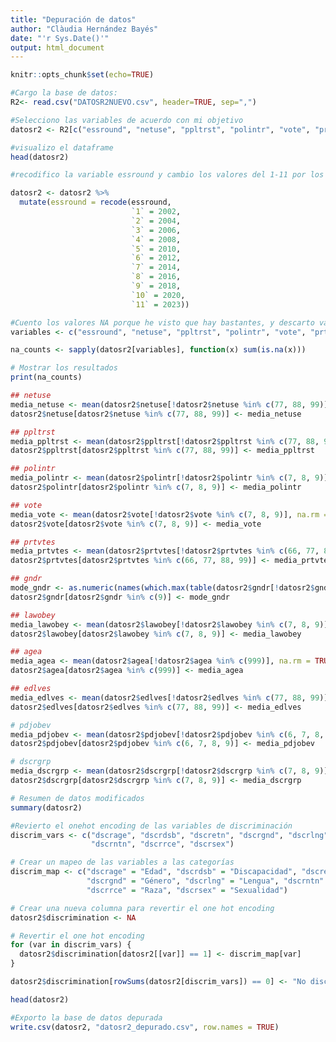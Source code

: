 ```yaml
---
title: "Depuración de datos"
author: "Clàudia Hernández Bayés"
date: "'r Sys.Date()'"
output: html_document
---
```


```r

knitr::opts_chunk$set(echo=TRUE)

#Cargo la base de datos:
R2<- read.csv("DATOSR2NUEVO.csv", header=TRUE, sep=",")

#Selecciono las variables de acuerdo con mi objetivo
datosr2 <- R2[c("essround", "netuse", "ppltrst", "polintr", "vote", "prtvtes", "lawobey", "gndr", "agea", "edlves", "pdjobev", "dscrgrp", "regiones", "dscrage", "dscrdk", "dscrdsb", "dscretn", "dscrgnd", "dscrlng", "dscrna", "dscrnap", "dscrntn", "dscroth", "dscrrce", "dscrref", "dscrsex")]

#visualizo el dataframe
head(datosr2)


```
```r
#recodifico la variable essround y cambio los valores del 1-11 por los años correspondientes. 

datosr2 <- datosr2 %>%
  mutate(essround = recode(essround,
                           `1` = 2002,
                           `2` = 2004,
                           `3` = 2006,
                           `4` = 2008,
                           `5` = 2010,
                           `6` = 2012,
                           `7` = 2014,
                           `8` = 2016,
                           `9` = 2018,
                           `10` = 2020,
                           `11` = 2023))


```

```r

#Cuento los valores NA porque he visto que hay bastantes, y descarto variables con las que no podré operar
variables <- c("essround", "netuse", "ppltrst", "polintr", "vote", "prtvtes", "lawobey", "gndr", "agea", "edlves", "pdjobev", "dscrgrp", "regiones", "dscrage", "dscrdk", "dscrdsb", "dscretn", "dscrgnd", "dscrlng", "dscrna", "dscrnap", "dscrntn", "dscroth", "dscrrce", "dscrref", "dscrsex")

na_counts <- sapply(datosr2[variables], function(x) sum(is.na(x)))

# Mostrar los resultados
print(na_counts)
```
```r
## netuse
media_netuse <- mean(datosr2$netuse[!datosr2$netuse %in% c(77, 88, 99)], na.rm = TRUE)
datosr2$netuse[datosr2$netuse %in% c(77, 88, 99)] <- media_netuse

## ppltrst
media_ppltrst <- mean(datosr2$ppltrst[!datosr2$ppltrst %in% c(77, 88, 99)], na.rm = TRUE)
datosr2$ppltrst[datosr2$ppltrst %in% c(77, 88, 99)] <- media_ppltrst

## polintr
media_polintr <- mean(datosr2$polintr[!datosr2$polintr %in% c(7, 8, 9)], na.rm = TRUE)
datosr2$polintr[datosr2$polintr %in% c(7, 8, 9)] <- media_polintr

## vote
media_vote <- mean(datosr2$vote[!datosr2$vote %in% c(7, 8, 9)], na.rm = TRUE)
datosr2$vote[datosr2$vote %in% c(7, 8, 9)] <- media_vote

## prtvtes
media_prtvtes <- mean(datosr2$prtvtes[!datosr2$prtvtes %in% c(66, 77, 88, 99)], na.rm = TRUE)
datosr2$prtvtes[datosr2$prtvtes %in% c(66, 77, 88, 99)] <- media_prtvtes

## gndr
mode_gndr <- as.numeric(names(which.max(table(datosr2$gndr[!datosr2$gndr %in% c(9)]))))
datosr2$gndr[datosr2$gndr %in% c(9)] <- mode_gndr

## lawobey
media_lawobey <- mean(datosr2$lawobey[!datosr2$lawobey %in% c(7, 8, 9)], na.rm = TRUE)
datosr2$lawobey[datosr2$lawobey %in% c(7, 8, 9)] <- media_lawobey

## agea
media_agea <- mean(datosr2$agea[!datosr2$agea %in% c(999)], na.rm = TRUE)
datosr2$agea[datosr2$agea %in% c(999)] <- media_agea

## edlves
media_edlves <- mean(datosr2$edlves[!datosr2$edlves %in% c(77, 88, 99)], na.rm = TRUE)
datosr2$edlves[datosr2$edlves %in% c(77, 88, 99)] <- media_edlves

# pdjobev
media_pdjobev <- mean(datosr2$pdjobev[!datosr2$pdjobev %in% c(6, 7, 8, 9)], na.rm = TRUE)
datosr2$pdjobev[datosr2$pdjobev %in% c(6, 7, 8, 9)] <- media_pdjobev

# dscrgrp
media_dscrgrp <- mean(datosr2$dscrgrp[!datosr2$dscrgrp %in% c(7, 8, 9)], na.rm = TRUE)
datosr2$dscrgrp[datosr2$dscrgrp %in% c(7, 8, 9)] <- media_dscrgrp

# Resumen de datos modificados
summary(datosr2)

```

```r
#Revierto el onehot encoding de las variables de discriminación
discrim_vars <- c("dscrage", "dscrdsb", "dscretn", "dscrgnd", "dscrlng", 
                  "dscrntn", "dscrrce", "dscrsex")

# Crear un mapeo de las variables a las categorías
discrim_map <- c("dscrage" = "Edad", "dscrdsb" = "Discapacidad", "dscretn" = "Etnia", 
                 "dscrgnd" = "Género", "dscrlng" = "Lengua", "dscrntn" = "Nacionalidad", 
                 "dscrrce" = "Raza", "dscrsex" = "Sexualidad")

# Crear una nueva columna para revertir el one hot encoding
datosr2$discrimination <- NA

# Revertir el one hot encoding
for (var in discrim_vars) {
  datosr2$discrimination[datosr2[[var]] == 1] <- discrim_map[var]
}

datosr2$discrimination[rowSums(datosr2[discrim_vars]) == 0] <- "No discriminado"

head(datosr2)

```

```r
#Exporto la base de datos depurada
write.csv(datosr2, "datosr2_depurado.csv", row.names = TRUE)
```

